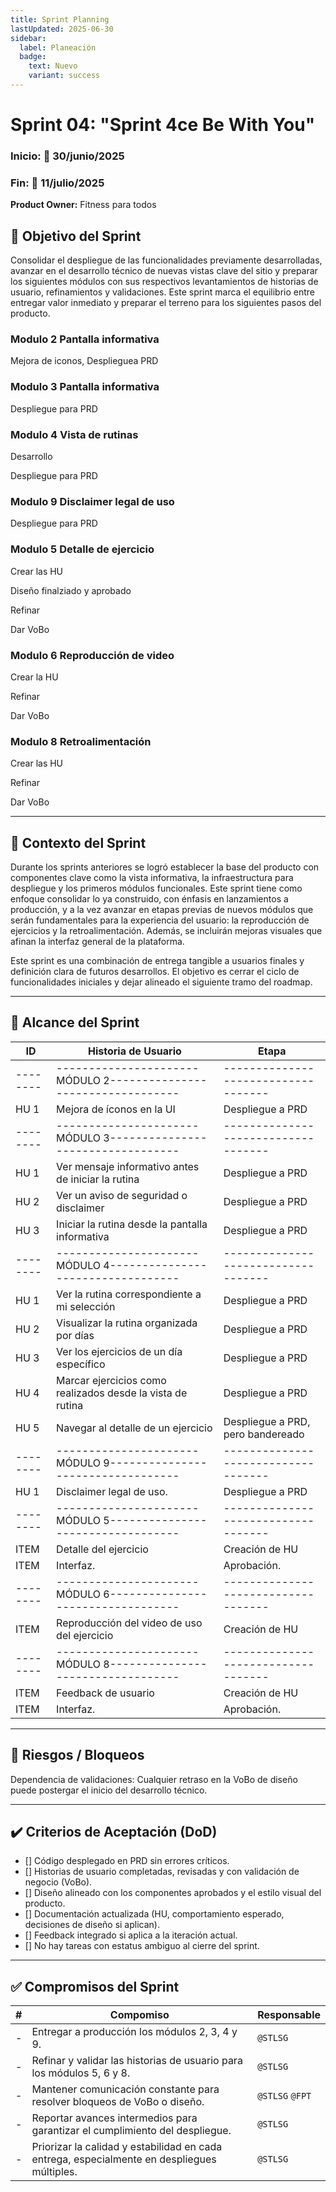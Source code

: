 ```yaml
---
title: Sprint Planning
lastUpdated: 2025-06-30
sidebar:
  label: Planeación
  badge:
    text: Nuevo
    variant: success
---
```


# Sprint 04: "Sprint 4ce Be With You"
### Inicio: 🚩 30/junio/2025
### Fin:    🏁 11/julio/2025

**Product Owner:** Fitness para todos

## 🎯 Objetivo del Sprint

Consolidar el despliegue de las funcionalidades previamente desarrolladas,
avanzar en el desarrollo técnico de nuevas vistas clave del sitio y preparar
los siguientes módulos con sus respectivos levantamientos de historias de usuario,
refinamientos y validaciones. Este sprint marca el equilibrio entre entregar valor
inmediato y preparar el terreno para los siguientes pasos del producto.


### Modulo 2 Pantalla informativa

Mejora de iconos, Desplieguea PRD

### Modulo 3 Pantalla informativa

Despliegue para PRD

### Modulo 4 Vista de rutinas

Desarrollo

Despliegue para PRD

### Modulo 9 Disclaimer legal de uso

Despliegue para PRD


### Modulo 5 Detalle de ejercicio

Crear las HU

Diseño finalziado y aprobado

Refinar

Dar VoBo

### Modulo 6 Reproducción de video

Crear la HU

Refinar

Dar VoBo



### Modulo 8 Retroalimentación

Crear las HU

Refinar

Dar VoBo


---

## 🧠 Contexto del Sprint

Durante los sprints anteriores se logró establecer la base del producto con componentes clave
como la vista informativa, la infraestructura para despliegue y los primeros módulos funcionales.
Este sprint tiene como enfoque consolidar lo ya construido, con énfasis en lanzamientos a
producción, y a la vez avanzar en etapas previas de nuevos módulos que serán fundamentales
para la experiencia del usuario: la reproducción de ejercicios y la retroalimentación.
Además, se incluirán mejoras visuales que afinan la interfaz general de la plataforma.

Este sprint es una combinación de entrega tangible a usuarios finales y definición clara de
futuros desarrollos. El objetivo es cerrar el ciclo de funcionalidades iniciales y dejar
alineado el siguiente tramo del roadmap.


---

## 📌 Alcance del Sprint

| ID     | Historia de Usuario                                            | Etapa                             |
|--------|----------------------------------------------------------------|-----------------------------------|
|--------|----------------------MÓDULO 2----------------------------------|-----------------------------------|
| HU 1   | Mejora de íconos en la UI                                      | Despliegue a PRD                  |
|--------|----------------------MÓDULO 3----------------------------------|-----------------------------------|
| HU 1   | Ver mensaje informativo antes de iniciar la rutina             | Despliegue a PRD                  |
| HU 2   | Ver un aviso de seguridad o disclaimer                         | Despliegue a PRD                  |
| HU 3   | Iniciar la rutina desde la pantalla informativa                | Despliegue a PRD                  |
|--------|----------------------MÓDULO 4----------------------------------|-----------------------------------|
| HU 1   | Ver la rutina correspondiente a mi selección                   | Despliegue a PRD                  |
| HU 2   | Visualizar la rutina organizada por días                       | Despliegue a PRD                  |
| HU 3   | Ver los ejercicios de un día específico                        | Despliegue a PRD                  |
| HU 4   | Marcar ejercicios como realizados desde la vista de rutina     | Despliegue a PRD                  |
| HU 5   | Navegar al detalle de un ejercicio                             | Despliegue a PRD, pero bandereado |
|--------|----------------------MÓDULO 9----------------------------------|-----------------------------------|
| HU 1   | Disclaimer legal de uso.                                       | Despliegue a PRD                  |
|--------|----------------------MÓDULO 5----------------------------------|-----------------------------------|
| ITEM   | Detalle del ejercicio                                          | Creación de HU                    |
| ITEM   | Interfaz.                                                      | Aprobación.                       |
|--------|----------------------MÓDULO 6----------------------------------|-----------------------------------|
| ITEM   | Reproducción del video de uso del ejercicio                    | Creación de HU                    |
|--------|----------------------MÓDULO 8----------------------------------|-----------------------------------|
| ITEM   | Feedback de usuario                                            | Creación de HU                    |
| ITEM   | Interfaz.                                                      | Aprobación.                       |

---

## 🚧 Riesgos / Bloqueos

Dependencia de validaciones: Cualquier retraso en la VoBo de diseño puede postergar el inicio del desarrollo técnico.

---

## ✔️ Criterios de Aceptación (DoD)

  - [] Código desplegado en PRD sin errores críticos.
  - [] Historias de usuario completadas, revisadas y con validación de negocio (VoBo).
  - [] Diseño alineado con los componentes aprobados y el estilo visual del producto.
  - [] Documentación actualizada (HU, comportamiento esperado, decisiones de diseño si aplican).
  - [] Feedback integrado si aplica a la iteración actual.
  - [] No hay tareas con estatus ambiguo al cierre del sprint.

---

## ✅ Compromisos del Sprint


| # | Compomiso                                                                                           | Responsable     |
| - |-----------------------------------------------------------------------------------------------------|-----------------|
| - | Entregar a producción los módulos 2, 3, 4 y 9.                                                      | `@STLSG`        |
| - | Refinar y validar las historias de usuario para los módulos 5, 6 y 8.                               | `@STLSG`        |
| - | Mantener comunicación constante para resolver bloqueos de VoBo o diseño.                            | `@STLSG` `@FPT` |
| - | Reportar avances intermedios para garantizar el cumplimiento del despliegue.                        | `@STLSG`        |
| - | Priorizar la calidad y estabilidad en cada entrega, especialmente en despliegues múltiples.         | `@STLSG`        |
